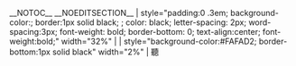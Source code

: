 __NOTOC__ __NOEDITSECTION__
<includeonly>| style="padding:0 .3em; background-color:{{{2| white}}}; border:1px solid black; ; color: black; letter-spacing: 2px; word-spacing:3px; font-weight: bold; border-bottom: 0; text-align:center; font-weight:bold;" width="32%" | {{{1|Tab 1}}}
| style="background-color:#FAFAD2; border-bottom:1px solid black" width="2%" | 聽</includeonly>